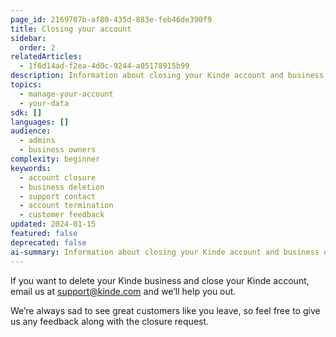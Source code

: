 ```yaml
---
page_id: 2169707b-af80-435d-883e-feb46de390f9
title: Closing your account
sidebar:
  order: 2
relatedArticles:
  - 1f6d14ad-f2ea-4d0c-9244-a05178915b99
description: Information about closing your Kinde account and business deletion process through support contact.
topics:
  - manage-your-account
  - your-data
sdk: []
languages: []
audience:
  - admins
  - business owners
complexity: beginner
keywords:
  - account closure
  - business deletion
  - support contact
  - account termination
  - customer feedback
updated: 2024-01-15
featured: false
deprecated: false
ai-summary: Information about closing your Kinde account and business deletion process through support contact.
---
```


If you want to delete your Kinde business and close your Kinde account, email us at [support@kinde.com](mailto:support@kinde.com) and we’ll help you out.

We’re always sad to see great customers like you leave, so feel free to give us any feedback along with the closure request.
